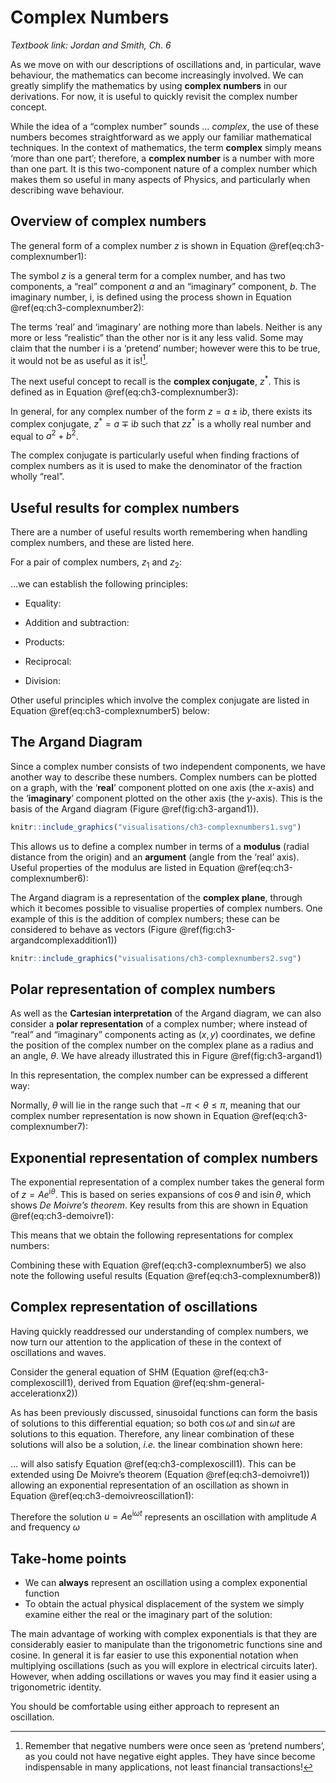 # Complex Numbers {#sec:ch3-complexnumbers}

*Textbook link: Jordan and Smith, Ch. 6*

As we move on with our descriptions of oscillations and, in particular, wave behaviour, the mathematics can become increasingly involved.  We can greatly simplify the mathematics by using **complex numbers** in our derivations.  For now, it is useful to quickly revisit the complex number concept.

While the idea of a "complex number" sounds ... *complex*, the use of these numbers becomes straightforward as we apply our familiar mathematical techniques. In the context of mathematics, the term **complex** simply means 'more than one part'; therefore, a **complex number** is a number with more than one part.  It is this two-component nature of a complex number which makes them so useful in many aspects of Physics, and particularly when describing wave behaviour.

## Overview of complex numbers {#sec:ch3-complexoverview}

The general form of a complex number $z$ is shown in Equation \@ref(eq:ch3-complexnumber1):

\begin{equation}
z = a + \mathrm{i}b
(\#eq:ch3-complexnumber1)
\end{equation}

The symbol $z$ is a general term for a complex number, and has two components, a "real" component $a$ and an "imaginary" component, $b$.  The imaginary number, $\mathrm{i}$, is defined using the process shown in  Equation \@ref(eq:ch3-complexnumber2):

\begin{equation}
\begin{array}{rcl}
x^2 &=& -1 \\
x &=& \pm \mathrm{i}\\
i^2 &=& -1
\end{array}
(\#eq:ch3-complexnumber2)
\end{equation}

The terms 'real' and 'imaginary' are nothing more than labels. Neither is any more or less "realistic" than the other nor is it any less valid. Some may claim that the number $\mathrm{i}$ is a 'pretend' number; however were this to be true, it would not be as useful as it is!^[Remember that negative numbers were once seen as 'pretend numbers', as you could not have negative eight apples. They have since become indispensable in many applications, not least financial transactions!].

The next useful concept to recall is the **complex conjugate**, $z^*$. This is defined as in Equation \@ref(eq:ch3-complexnumber3):

\begin{equation}
\begin{array}{rcl}
z &=& a + \mathrm{i}b \\
z* &=& a - \mathrm{i}b \\
zz^* &=& a^2 + b^2
\end{array}
(\#eq:ch3-complexnumber3)
\end{equation}

In general, for any complex number of the form $z = a \pm \mathrm{i}b$, there exists its complex conjugate, $z^* = a \mp \mathrm{i}b$ such that $zz^*$ is a wholly real number and equal to $a^2 + b^2$.

The complex conjugate is particularly useful when finding fractions of complex numbers as it is used to make the denominator of the fraction wholly "real".

## Useful results for complex numbers {#sec:ch3-complexusefulresults}

There are a number of useful results worth remembering when handling complex numbers, and these are listed here.

For a pair of complex numbers, $z_1$ and $z_2$:

\begin{equation}
\begin{array}{rcl}
z_1 &=& a_1 + \mathrm{i}b_1 \\
z_2 &=& a_2 + \mathrm{i}b_2 
\end{array}
(\#eq:ch3-complexnumber4)
\end{equation}

...we can establish the following principles:

* Equality:

\begin{equation}
\textrm{If} \hspace{15pt} a_1 = a_2 \hspace{15pt} \textbf{and} \hspace{15pt} b_1 = b_2  \hspace{15pt} \textrm{then}  \hspace{15pt} z_1 = z_2
\end{equation}

* Addition and subtraction:

\begin{equation}
\begin{array}{rcl}
z_1 + z_2 &=& (a_1 + a_2) + \mathrm{i}(b_1 + b_2) \\
z_1 - z_2 &=& (a_1 - a_2) + \mathrm{i}(b_1 - b_2) \\
\end{array}
\end{equation}

* Products:

\begin{equation}
\begin{array}{rcl}
z_1 \times  z_2 &=& (a_1 + \mathrm{i}b_1) (a_2 + \mathrm{i}b_2) \\
 &=& (a_1 a_2 - b_1 b_2) + \mathrm{i}(a_1 b_2 + a_2 b_1) \\
\end{array}
\end{equation}

* Reciprocal:

\begin{equation}
\frac{1}{z} = \frac{z^* }{z z^* } = \frac{a - \mathrm{i}b }{a^2 + b^2 }
\end{equation}

* Division:

\begin{equation}
\frac{z_1}{z_2} = \frac{z_1 z_2^* }{z_2 z_2^* } = \frac{(a_1 a_2 + b_1 b_2) - \mathrm{i}(a_1 b_2 - a_2 b_1)}{a_2^2 + b_2^2 }
\end{equation}

Other useful principles which involve the complex conjugate are listed in Equation \@ref(eq:ch3-complexnumber5) below:

\begin{equation}
\begin{array}{rcl}
(z_1 + z_2)^* &=& z_1^* + z_2^*\\
(z_1  z_2)^* &=& z_1^* + z_2^* \\
\left( \dfrac{z_1}{z_2} \right)^* &=& \dfrac{z_1^* }{z_2^* } \\
a = \mathrm{Re}(z) &=& \dfrac{1}{2}(z + z^* ) \\
b = \mathrm{Im}(z) &=& \dfrac{1}{2}(z - z^* ) 
\end{array}
(\#eq:ch3-complexnumber5)
\end{equation}


## The Argand Diagram {#sec:ch3-arganddiagram}

Since a complex number consists of two independent components, we have another way to describe these numbers. Complex numbers can be plotted on a graph, with the '**real**' component plotted on one axis (the $x$-axis) and the '**imaginary**' component plotted on the other axis (the $y$-axis). This is the basis of the Argand diagram (Figure \@ref(fig:ch3-argand1)).

```r
knitr::include_graphics("visualisations/ch3-complexnumbers1.svg")
```


This allows us to define a complex number in terms of a **modulus** (radial distance from the origin) and an **argument** (angle from the 'real' axis).  Useful properties of the modulus are listed in Equation \@ref(eq:ch3-complexnumber6):

\begin{equation}
\begin{array}{rcl}
|z^* | &=& |z| \\
zz^* &=& |z^2| \\
 |z_1 z_2| &=& |z_1 | |z_2| \\
|\dfrac{z_1}{z_2}| &=& \dfrac{|z_1|}{|z_2|} \\
\\
|z_1 + z_2| &\neq& |z_1 | + |z_2|
\end{array}
(\#eq:ch3-complexnumber6)
\end{equation}


The Argand diagram is a representation of the **complex plane**, through which it becomes possible to visualise properties of complex numbers.  One example of this is the addition of complex numbers; these can be considered to behave as vectors (Figure \@ref(fig:ch3-argandcomplexaddition1))

```r
knitr::include_graphics("visualisations/ch3-complexnumbers2.svg")
```

## Polar representation of complex numbers {#sec:ch3-polarcomplexnumbers}

As well as the **Cartesian interpretation** of the Argand diagram, we can also consider a **polar representation** of a complex number; where instead of "real" and "imaginary" components acting as $(x,y)$ coordinates, we define the position of the complex number on the complex plane as a radius and an angle, $\theta$.  We have already illustrated this in Figure \@ref(fig:ch3-argand1)

In this representation, the complex number can be expressed a different way:

\begin{equation}
\begin{array}{rcl}
& z = a + \mathrm{i}b & \\
& r = |z| = \sqrt{a^2 + b^2} & \\
a = r\cos \theta & b = r \sin \theta & \theta = \mathrm{arg} (z) = \arctan \left( \dfrac{b}{a} \right) \\
& z = r \cos \theta + \mathrm{i}|z| \sin \theta &
\end{array}
\end{equation}


Normally, $\theta$ will lie in the range such that $-\pi < \theta \leq \pi$, meaning that our complex number representation is now shown in Equation \@ref(eq:ch3-complexnumber7):

\begin{equation}
\begin{array}{c}
z = a + \mathrm{i}b = r \cos \theta + \mathrm{i} r \sin \theta \\
z = r \left( \cos \theta + \mathrm{i} \sin \theta \right)
\end{array}
(\#eq:ch3-complexnumber7)
\end{equation}

## Exponential representation of complex numbers {#sec:ch3-exponentialrepresentationcomplex}

The exponential representation of a complex number takes the general form of $z = Ae^{\mathrm{i}\theta}$. This is based on series expansions of $\cos \theta$ and $\mathrm{i}\sin \theta$, which shows *De Moivre's theorem*. Key results from this are shown in Equation \@ref(eq:ch3-demoivre1):

\begin{equation}
\begin{array}{rcl}
\mathrm{e}^{\mathrm{i}\theta} &= &\cos \theta + \mathrm{i}\sin \theta\\
\left( \mathrm{e}^{\mathrm{i}\theta} \right)^n &=& \left( \cos \theta + \mathrm{i}\sin \theta \right)^n = \mathrm{e}^{\mathrm{i}n\theta} \\
\left( \cos \theta + \mathrm{i}\sin \theta \right)^n &=&  \cos n\theta + \mathrm{i}\sin n \theta
\end{array}
(\#eq:ch3-demoivre1)
\end{equation}

This means that we obtain the following representations for complex numbers:

\begin{equation}
\begin{array}{c}
z = r \left( \cos \theta + \mathrm{i}\sin \theta \right) = r\mathrm{e}^{\mathrm{i}\theta}\\
z^* = r \left( \cos \theta - \mathrm{i}\sin \theta \right) = r\mathrm{e}^{-\mathrm{i}\theta}\\
\textrm{where:} \hspace{15pt} r = |z| \hspace{20pt} \theta = \textrm{arg}(z)
\end{array}
\end{equation}


Combining these with Equation \@ref(eq:ch3-complexnumber5) we also note the following useful results (Equation \@ref(eq:ch3-complexnumber8))

\begin{equation}
\begin{array}{rcl}
\cos \theta &=& \frac{1}{2} \left( \mathrm{e}^{\mathrm{i}\theta} + \mathrm{e}^{-\mathrm{i}\theta} \right)\\
\sin \theta &=& \frac{1}{2\mathrm{i}} \left( \mathrm{e}^{\mathrm{i}\theta} - \mathrm{e}^{-\mathrm{i}\theta} \right)\\
\end{array}
(\#eq:ch3-complexnumber8)
\end{equation}


## Complex representation of oscillations {#sec:ch3-complexreposcillation}

Having quickly readdressed our understanding of complex numbers, we now turn our attention to the application of these in the context of oscillations and waves.

Consider the general equation of SHM (Equation \@ref(eq:ch3-complexoscill1), derived from Equation \@ref(eq:shm-general-accelerationx2))

\begin{equation}
\frac{\mathrm{d}^2 u}{\mathrm{d} t^2 } + \omega^2 u = 0
(\#eq:ch3-complexoscill1)
\end{equation}

As has been previously discussed, sinusoidal functions can form the basis of solutions to this differential equation; so both $\cos \omega t$ and $\sin \omega t$ are solutions to this equation.  Therefore, any linear combination of these solutions will also be a solution, *i.e.* the linear combination shown here:

\begin{equation}
u = c_1 \cos \omega t + c_2 \sin \omega t
\end{equation}

... will also satisfy Equation \@ref(eq:ch3-complexoscill1).  This can be extended using De Moivre's theorem (Equation \@ref(eq:ch3-demoivre1)) allowing an exponential representation of an oscillation as shown in Equation \@ref(eq:ch3-demoivreoscillation1):

\begin{equation}
u = A (\cos \omega t + \mathrm{i} \sin \omega t) \equiv A \mathrm{e}^{\mathrm{i}\omega t}
(\#eq:ch3-demoivreoscillation1)
\end{equation}

Therefore the solution $u = A\mathrm{e}^{\mathrm{i}\omega t}$ represents an oscillation with amplitude $A$ and frequency $\omega$


## Take-home points

* We can **always** represent an oscillation using a complex exponential function
* To obtain the actual physical displacement of the system we simply examine either the real or the imaginary part of the solution:

\begin{equation}
\begin{array}{lrcl}
\textsf{Either:} & \textrm{displacement} &=& \mathrm{Re}(u) = A \cos \omega t \\
\textsf{or:} & \textrm{displacement} &=& \mathrm{Im}(u) = A \sin \omega t
\end{array}
\end{equation}

The main advantage of working with complex exponentials is that they are considerably easier to manipulate than the trigonometric functions sine and cosine.  In general it is far easier to use this exponential notation when multiplying oscillations (such as you will explore in electrical circuits later).  However, when adding oscillations or waves you may find it easier using a trigonometric identity.

You should be comfortable using either approach to represent an oscillation.




